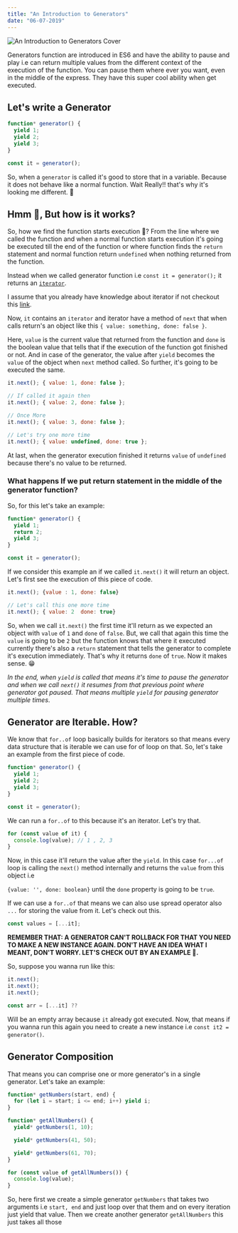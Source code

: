 ```yaml
---
title: "An Introduction to Generators"
date: "06-07-2019"
---
```


![An Introduction to Generators Cover](/images/content/an-introduction-to-generators.png)

Generators function are introduced in ES6 and have the ability to pause and play i.e can return multiple values from the different context of the execution of the function.
You can pause them where ever you want, even in the middle of the express. They have this super cool ability when get executed.

## Let's write a Generator

```js
function* generator() {
  yield 1;
  yield 2;
  yield 3;
}

const it = generator();
```

So, when a `generator` is called it's good to store that in a variable. Because it does not behave like a normal function. Wait Really!! that's why it's looking me different. 🧐

## Hmm 🤔, But how is it works?

So, how we find the function starts execution 🤨? From the line where we called the function and when a normal function starts execution it's going be executed till the end of the function or where function finds the `return` statement and normal function return `undefined` when nothing returned from the function.

Instead when we called generator function i.e `const it = generator();` it returns an [`iterator`](https://developer.mozilla.org/en-US/docs/Web/JavaScript/Reference/Global_Objects/Symbol/iterator).

I assume that you already have knowledge about iterator if not checkout this [link](http://javascript.info/iterable).

Now, `it` contains an `iterator` and iterator have a method of `next` that when calls return's an object like this `{ value: something, done: false }`.

Here, `value` is the current value that returned from the function and `done` is the boolean value that tells that if the execution of the function got finished or not. And in case of the generator, the value after `yield` becomes the `value` of the object when `next` method called. So further, it's going to be executed the same.

```js
it.next(); { value: 1, done: false };

// If called it again then
it.next(); { value: 2, done: false };

// Once More
it.next(); { value: 3, done: false };

// Let's try one more time
it.next(); { value: undefined, done: true };
```

At last, when the generator execution finished it returns `value` of `undefined` because there's no value to be returned.

### What happens If we put return statement in the middle of the generator function?

So, for this let's take an example:

```js
function* generator() {
  yield 1;
  return 2;
  yield 3;
}

const it = generator();
```

If we consider this example an if we called `it.next()` it will return an object. Let's first see the execution of this piece of code.

```js
it.next(); {value : 1, done: false}

// Let's call this one more time
it.next(); { value: 2  done: true}
```

So, when we call `it.next()` the first time it'll return as we expected an object with `value` of `1` and `done` of `false`.
But, we call that again this time the `value` is going to be `2` but the function knows that where it executed currently there's also a `return` statement that tells the generator to complete it's execution immediately. That's why it returns `done` of `true`.
Now it makes sense. 😁

_In the end, when `yield` is called that means it's time to pause the generator and when we call `next()` it resumes from that previous point where generator got paused. That means multiple `yield` for pausing generator multiple times_.

## Generator are Iterable. How?

We know that `for..of` loop basically builds for iterators so that means every data structure that is iterable we can use for of loop on that. So, let's take an example from the first piece of code.

```js
function* generator() {
  yield 1;
  yield 2;
  yield 3;
}

const it = generator();
```

We can run a `for..of` to this because it's an iterator. Let's try that.

```js
for (const value of it) {
  console.log(value); // 1 , 2, 3
}
```

Now, in this case it'll return the value after the `yield`. In this case `for...of` loop is calling the `next()` method internally and returns the `value` from this object i.e

`{value: '', done: boolean}` until the `done` property is going to be `true`.

If we can use a `for..of` that means we can also use spread operator also `...` for storing the value from it. Let's check out this.

```js
const values = [...it];
```

**REMEMBER THAT: A GENERATOR CAN'T ROLLBACK FOR THAT YOU NEED TO MAKE A NEW INSTANCE AGAIN. DON'T HAVE AN IDEA WHAT I MEANT, DON'T WORRY. LET'S CHECK OUT BY AN EXAMPLE 🤟.**

So, suppose you wanna run like this:

```js
it.next();
it.next();
it.next();

const arr = [...it] ??
```

Will be an empty array because `it` already got executed. Now, that means if you wanna run this again you need to create a new instance i.e `const it2 = generator()`.

## Generator Composition

That means you can comprise one or more generator's in a single generator. Let's take an example:

```js
function* getNumbers(start, end) {
  for (let i = start; i <= end; i++) yield i;
}

function* getAllNumbers() {
  yield* getNumbers(1, 10);

  yield* getNumbers(41, 50);

  yield* getNumbers(61, 70);
}

for (const value of getAllNumbers()) {
  console.log(value);
}
```

So, here first we create a simple generator `getNumbers` that takes two arguments i.e `start, end` and just loop over that them and on every iteration just yield that value. Then we create another generator `getAllNumbers` this just takes all those
